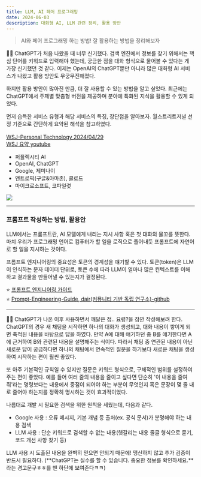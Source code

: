 ```yaml
---
title: LLM, AI 페어 프로그래밍
date: 2024-06-03
description: 대화형 AI, LLM 관련 정리, 활용 방안
---
```


> AI와 페어 프로그래밍 하는 방법! 잘 활용하는 방법을 정리해보자

👩‍💻 ChatGPT가 처음 나왔을 때 너무 신기했다. 검색 엔진에서 정보를 찾기 위해서는 핵심 단어를 키워드로 입력해야 했는데,
궁금한 점을 대화 형식으로 물어볼 수 있다는 게 가장 신기했던 것 같다. 이제는 OpenAI의 ChatGPT뿐만 아니라 많은
대화형 AI 서비스가 나왔고 활용 방안도 무궁무진해졌다.

하지만 활용 방안이 많아진 만큼, 더 잘 사용할 수 있는 방법을 알고 싶었다. 최근에는 ChatGPT에서 주제별 맞춤형 버전을
제공하며 분야에 특화된 지식을 활용할 수 있게 되었다.

먼저 습득한 서비스 유형과 해당 서비스의 특징, 장단점을 알아보자. 월스트리트저널 선정 기준으로 간단하게 요약된 해석을
참고하였다. <br/><br/>
[WSJ-Personal Technology 2024/04/29](https://www.wsj.com/tech/personal-tech/ai-chatbots-chatgpt-gemini-copilot-perplexity-claude-f9e40d26) <br/>
[WSJ 요약 youtube](https://www.youtube.com/shorts/pf_BgRh8xeA?si=XmpVXAWGp71WhgQZ) <br/>

- 퍼플렉시티 AI
- OpenAI, ChatGPT
- Google, 제미나이
- 앤트로픽(구글&아마존), 클로드
- 마이크로소프트, 코파일럿

![](/learned/llm-aiproduct.jpg)

<hr />

### 프롬프트 작성하는 방법, 활용안

LLM에서는 프롬프트란, AI 모델에게 내리는 지시 사항 혹은 첫 대화의 물꼬를 뜻한다.
마치 우리가 프로그래밍 언어로 컴퓨터가 할 일을 로직으로 풀어내듯 프롬프트에 자연어로 할 일을 지시하는 것이다.

프롬프트 엔지니어링의 중요성은 토큰의 경계성을 얘기할 수 있다. 토큰(token)은 LLM이 인식하는 문자 데이터 단위로,
토큰 수에 따라 LLM이 얼마나 많은 컨텍스트를 이해하고 결과물을 만들어낼 수 있는지가 결정된다.

⭐ [프롬프트 엔지니어링 가이드](https://www.promptingguide.ai/kr) <br/>
⭐ [Prompt-Engineering-Guide, dair(커뮤니티 기반 독립 연구소)-github](https://github.com/dair-ai/Prompt-Engineering-Guide)

<hr />

👩‍💻 ChatGPT가 나온 이후 사용하면서 깨달은 점.. 요령?을 잠깐 작성해보려 한다. ChatGPT의 경우 새 채팅을 시작하면 하나의
대화가 생성되고, 대화 내용이 쌓이게 되면 축적된 내용을 바탕으로 답을 하였다. 만약 A에 대해 얘기하던 중 B를 얘기한다면
A에 근거하여 B와 관련된 내용을 설명해주는 식이다. 따라서 채팅 중 연관된 내용이 아닌 새로운 답이 궁금하다면 하나의
채팅에서 연속적인 질문을 하기보다 새로운 채팅을 생성하여 시작하는 편이 훨씬 좋았다.

또 아주 기본적인 규칙일 수 있지만 질문은 키워드 형식으로, 구체적인 범위를 설정하여 주는 편이 좋았다. 예를 들어 여러 줄의
내용을 줄이고 싶다면 단순히 '이 내용을 줄여줘'라는 명령보다는 내용에서 중점이 되어야 하는 부분이 무엇인지 혹은 문장이
몇 줄 내로 줄어야 하는지를 정확히 명시하는 것이 효과적이었다.

나름대로 개발 시 필요한 검색을 위한 원칙을 세웠는데, 다음과 같다.

- Google 사용 : 오류 메시지, 기본 개념 등 출처(ex. 공식 문서)가 분명해야 하는 내용 검색
- LLM 사용 : 단순 키워드로 검색할 수 없는 내용(헷갈리는 내용 줄글 형식으로 묻기, 코드 개선 사항 찾기 등)

LLM 사용 시 도출된 내용을 완벽히 믿으면 안되기 때문에! 맹신하지 않고 추가 검증이 반드시 필요하다. (**ChatGPT는 실수를 할 수 있습니다.
중요한 정보를 확인하세요.**라는 경고문구ㅎㅎ를 맨 하단에 보여준다ㅋㅋ)
